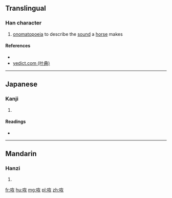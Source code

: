 ==Translingual==

===Han character===
{{Han char|rn=30|rad=口|as=06|sn=9|four=|canj=RKF|ids=⿰口灰}}

# [[onomatopoeia]] to describe the [[sound]] a [[horse]] makes

====References====
* {{Han ref|kx=0187.120|dkj=03556|dj=0406.130|hdz=10613.140|uh=54B4|ud=21684}}
* [http://yedict.com/htm/54/54B4.htm yedict.com (叶典)]

----

==Japanese==

===Kanji===
{{ja-kanji|grade=|rs=口06}}

# {{defn|lang=ja|sort=口06}}

====Readings====
* {{ja-readings|on=[[かい]] (kai), [[け]] (ke)|kun=[[こえ]] (koe)}}

----

==Mandarin==

===Hanzi===
{{cmn-hanzi|pin=[[huī]] ([[hui1]]), [[huá]] ([[hua2]]), [[shì]] ([[shi4]])|wg=hui<sup>1</sup>, hua<sup>2</sup>, shih<sup>4</sup>}}

# {{defn|lang=cmn|sort=口06}}

[[fr:咴]]
[[hu:咴]]
[[mg:咴]]
[[pl:咴]]
[[zh:咴]]